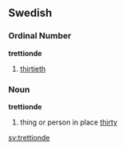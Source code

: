 ==Swedish==
===Ordinal Number===
'''trettionde'''

#[[thirtieth]]

===Noun===
'''trettionde'''

#thing or person in place [[thirty]]

[[sv:trettionde]]